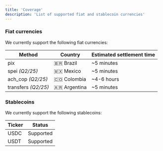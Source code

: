 ```yaml
---
title: 'Coverage'
description: 'List of supported fiat and stablecoin currencies'
---
```


### Fiat currencies

We currently support the following fiat currencies:

| Method              | Country      | Estimated settlement time |
| ------------------- | ------------ | ------------------------- |
| pix                 | 🇧🇷 Brazil    | \~5 minutes               |
| spei _(Q2/25)_      | 🇲🇽 Mexico    | \~5 minutes               |
| ach_cop _(Q2/25)_   | 🇨🇴 Colombia  | \~4-6 hours               |
| transfers _(Q2/25)_ | 🇦🇷 Argentina | \~5 minutes               |

### Stablecoins

We currently support the following stablecoins:

| Ticker | Status    |
| ------ | --------- |
| USDC   | Supported |
| USDT   | Supported |
